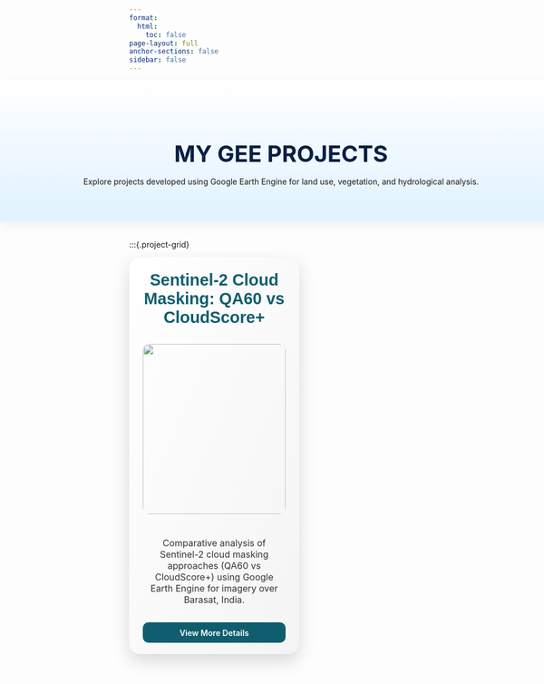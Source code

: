 ```yaml
---
format:
  html:
    toc: false
page-layout: full
anchor-sections: false
sidebar: false
---
```



:::{.gee-header}
:::{.gee-header-content}
<h2>MY GEE PROJECTS</h2>
<p>Explore projects developed using Google Earth Engine for land use, vegetation, and hydrological analysis.</p>
:::
:::

:::{.project-grid}




::: {.project-card}
### Sentinel-2 Cloud Masking: QA60 vs CloudScore+

![](gee-projects/cloud-masking/thumb.png)

<p class="card-description">
Comparative analysis of Sentinel-2 cloud masking approaches (QA60 vs CloudScore+) using Google Earth Engine for imagery over Barasat, India.
</p>

<div class="card-footer">
  [View More Details](gee-projects/cloud-masking/index.html){.view-button}
</div>
:::


<style>
.gee-header {
  width: 100vw;
  margin-left: calc(-50vw + 50%);
  background: linear-gradient(to top, #e0f2ff, #ffffff); /* Blue fade to white */
  padding: 3rem 1rem;
  box-shadow: 0 8px 20px rgba(0, 0, 0, 0.05);
  margin-bottom: 2rem;
}

.gee-header-content {
  max-width: 900px;
  margin: 0 auto;
  text-align: center;
}

.gee-header-content h2 {
  font-size: 2.5rem;
  font-weight: 700;
  color: #0a1f44;
  margin-bottom: 1rem;
}

.project-grid {
  display: flex;
  flex-wrap: wrap;
  justify-content: space-between;
  gap: 2rem;
  margin: 2rem;
}

.project-card {
  display: flex;
  flex-direction: column;
  justify-content: flex-start;
  height: 700px;
  padding: 1.5rem;
  background: linear-gradient(to bottom right, #ffffff, #f4f4f4);
  border-radius: 20px;
  box-shadow: 0 12px 30px rgba(0, 0, 0, 0.15);
  box-sizing: border-box;
  width: 300PX;
  transition: transform 0.3s, box-shadow 0.3s;
}

.project-card h3, .project-card h4 {
  font-family: Geneva, Tahoma, sans-serif;
  font-size: 1.8rem;
  margin-top: 0;
  font-weight: 800;
  color: #0e5e6f;
  text-align: center;
  margin-bottom: 1rem;
}

.project-card img {
  width: 100%;
  height: 300px;
  object-fit: cover;
  border-radius: 12px;
  margin-bottom: 1.2rem;
}

.card-description {
  font-size: 1rem;
  color: #333;
  text-align: center;
  margin: 0.5rem 0 1rem 0;
  flex-grow: 0;
}

.project-card:hover {
  transform: translateY(-10px);
  box-shadow: 0 20px 40px rgba(0, 0, 0, 0.2);
}

.card-footer {
  margin-top: auto;
}

.view-button {
  display: block;
  width: 100%;
  text-align: center;
  background: #0e5e6f;
  color: white !important;
  padding: 0.6rem 0;
  border-radius: 10px;
  font-weight: 600;
  text-decoration: none;
  transition: background 0.3s ease, transform 0.3s ease;
}

.view-button:hover {
  background: #084c59;
  transform: translateY(-3px);
  box-shadow: 0 6px 12px rgba(0, 0, 0, 0.15);
}
</style>

